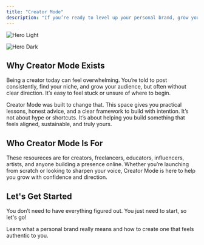 ```yaml
---
title: "Creator Mode"
description: "If you’re ready to level up your personal brand, grow your online presence, and build something real around your creativity, you’re in the right place. Creator Mode is resource hub designed to help creators unlock the knowledge, tools, and confidence to go from idea to action!"
---
```


<img
  className="block dark:hidden"
  src="/images/hero-light.png"
  alt="Hero Light"
/>

<img
  className="hidden dark:block"
  src="/images/hero-dark.png"
  alt="Hero Dark"
/>

## **Why Creator Mode Exists**

Being a creator today can feel overwhelming. You’re told to post consistently, find your niche, and grow your audience, but often without clear direction. It’s easy to feel stuck or unsure of where to begin.

Creator Mode was built to change that. This space gives you practical lessons, honest advice, and a clear framework to build with intention. It’s not about hype or shortcuts. It’s about helping you build something that feels aligned, sustainable, and truly yours.

## **Who Creator Mode Is For**

These resoureces are for creators, freelancers, educators, influencers, artists, and anyone building a presence online. Whether you’re launching from scratch or looking to sharpen your voice, Creator Mode is here to help you grow with confidence and direction.

## Let's Get Started

You don’t need to have everything figured out. You just need to start, so let's go\!

<Card title="Building Your Personal Brand Voice" icon="sparkles">
  Learn what a personal brand really means and how to create one that feels authentic to you.
</Card>